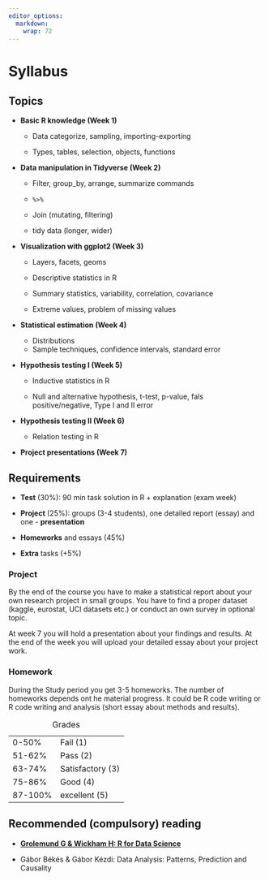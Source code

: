 ```yaml
---
editor_options: 
  markdown: 
    wrap: 72
---
```


# Syllabus {.unnumbered}

## Topics

-   **Basic R knowledge (Week 1)**

    -   Data categorize, sampling, importing-exporting

    -   Types, tables, selection, objects, functions

-   **Data manipulation in Tidyverse (Week 2)**

    -   Filter, group_by, arrange, summarize commands

    -   `%>%`

    -   Join (mutating, filtering)

    -   tidy data (longer, wider)

-   **Visualization with ggplot2 (Week 3)**

    -   Layers, facets, geoms

    -   Descriptive statistics in R

    -   Summary statistics, variability, correlation, covariance

    -   Extreme values, problem of missing values

-   **Statistical estimation (Week 4)**

    -   Distributions
    -   Sample techniques, confidence intervals, standard error

-   **Hypothesis testing I (Week 5)**

    -   Inductive statistics in R

    -   Null and alternative hypothesis, t-test, p-value, fals
        positive/negative, Type I and II error

-   **Hypothesis testing II (Week 6)**

    -   Relation testing in R

-   **Project presentations (Week 7)**

## **Requirements**

-   **Test** (30%): 90 min task solution in R + explanation (exam week)

-   **Project** (25%): groups (3-4 students), one detailed report
    (essay) and one - **presentation**

-   **Homeworks** and essays (45%)

-   **Extra** tasks (+5%)

### Project

By the end of the course you have to make a statistical report about your own research project in small groups. You have to find a proper dataset (kaggle, eurostat, UCI datasets etc.) or conduct an own survey in optional topic.

At week 7 you will hold a presentation about your findings and results. At the end of the week you will upload your detailed essay about your project work.

### Homework

During the Study period you get 3-5 homeworks. The number of homeworks depends ont he material progress. It could be R code writing or R code writing and analysis (short essay about methods and results).

|         |                  |
|---------|------------------|
| 0-50%   | Fail (1)         |
| 51-62%  | Pass (2)         |
| 63-74%  | Satisfactory (3) |
| 75-86%  | Good (4)         |
| 87-100% | excellent (5)    |

: Grades

## Recommended (compulsory) reading

-   [**Grolemund G & Wickham H:
    R for Data Science**](http://r4ds.had.co.nz/)

-   Gábor Békés & Gábor Kézdi: Data Analysis:
    Patterns, Prediction and Causality
